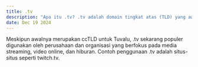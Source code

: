---
title: .tv  
description: "Apa itu .tv? .tv adalah domain tingkat atas (TLD) yang awalnya dibuat untuk negara Tuvalu, namun kini banyak digunakan oleh perusahaan dan individu dalam industri media dan hiburan."  
date: Dec 19 2024  
---  
Meskipun awalnya merupakan ccTLD untuk Tuvalu, .tv sekarang populer digunakan oleh perusahaan dan organisasi yang berfokus pada media streaming, video online, dan hiburan. Contoh penggunaan .tv adalah situs-situs seperti twitch.tv.
